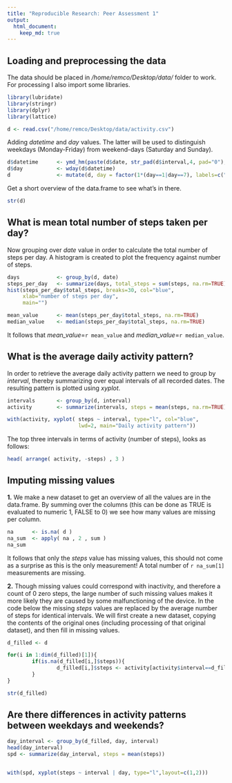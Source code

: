 ```yaml
---
title: "Reproducible Research: Peer Assessment 1"
output: 
  html_document:
    keep_md: true
---
```



## Loading and preprocessing the data

The data should be placed in */home/remco/Desktop/data/* folder to work.
For processing I also import some libraries.

```r

library(lubridate)
library(stringr)
library(dplyr)
library(lattice)

d <- read.csv("/home/remco/Desktop/data/activity.csv")

```

Adding *datetime* and *day* values. The latter will be used to distinguish weekdays (Monday-Friday) from weekend-days (Saturday and Sunday).

```r
d$datetime      <- ymd_hm(paste(d$date, str_pad(d$interval,4, pad="0"), sep=" "))
d$day           <- wday(d$datetime)
d               <- mutate(d, day = factor(1*(day==1|day==7), labels=c("weekday","weekend")))
```

Get a short overview of the data.frame to see what's in there.

```r
str(d)
```




## What is mean total number of steps taken per day?

Now grouping over *date* value in order to calculate the total number of steps
per day. A histogram is created to plot the frequency against number of steps.

```r

days            <- group_by(d, date)
steps_per_day   <- summarize(days, total_steps = sum(steps, na.rm=TRUE))
hist(steps_per_day$total_steps, breaks=30, col="blue", 
     xlab="number of steps per day",
     main="")

mean_value      <- mean(steps_per_day$total_steps, na.rm=TRUE)
median_value    <- median(steps_per_day$total_steps, na.rm=TRUE)
```

It follows that  *mean_value*=`r mean_value` and *median_value*=`r median_value`. 




## What is the average daily activity pattern?

In order to retrieve the average daily activity pattern we need to group by *interval*, thereby summarizing over equal intervals of all recorded dates. The resulting pattern
is plotted using *xyplot*.

```r

intervals       <- group_by(d, interval)
activity        <- summarize(intervals, steps = mean(steps, na.rm=TRUE))

with(activity, xyplot( steps ~ interval, type="l", col="blue", 
                       lwd=2, main="Daily activity pattern"))

```

The top three intervals in terms of activity (number of steps), looks as follows:

```r

head( arrange( activity, -steps) , 3 )

```



## Imputing missing values


**1.** We make a new dataset to get an overview of all the <NA> values are in the data.frame. By summing over the columns (this can be done as TRUE is evaluated to numeric 1, FALSE to 0) we see how many values are missing per column.

```r

na      <- is.na( d )
na_sum  <- apply( na , 2 , sum )
na_sum

```

It follows that only the *steps* value has missing values, this should not come as a surprise as this is the only measurement! A total number of `r na_sum[1]` measurements
are missing.

**2.** Though missing values could correspond with inactivity, and therefore a count of 0 zero steps, the large number of such missing values makes it more likely they are caused by some malfunctioning of the device. In the code below the missing *steps* values are replaced by the average number of steps for identical intervals. We will first create a new dataset, copying the contents of the original ones (including processing of that original dataset), and then fill in missing values. 

```r

d_filled <- d

for(i in 1:dim(d_filled)[1]){
        if(is.na(d_filled[i,]$steps)){
                d_filled[i,]$steps <- activity[activity$interval==d_filled[i,]$interval,]$steps
        }
}

str(d_filled)


```
## Are there differences in activity patterns between weekdays and weekends?

```r

day_interval <- group_by(d_filled, day, interval)
head(day_interval)
spd <- summarize(day_interval, steps = mean(steps))


with(spd, xyplot(steps ~ interval | day, type="l",layout=c(1,2)))

```